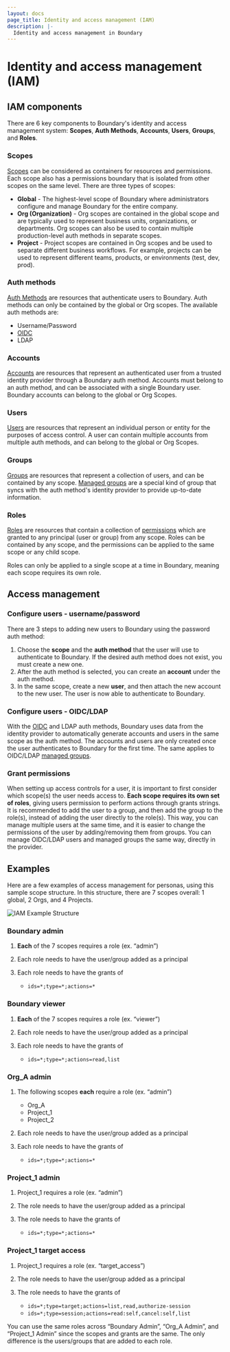 ```yaml
---
layout: docs
page_title: Identity and access management (IAM)
description: |-
  Identity and access management in Boundary
---
```


# Identity and access management (IAM)

## IAM components
There are 6 key components to Boundary's identity and access management system: **Scopes**, **Auth Methods**, **Accounts**, **Users**, **Groups**, and **Roles**.

### Scopes
[Scopes](/boundary/docs/concepts/domain-model/scopes) can be considered as containers for resources and permissions. Each scope also has a permissions boundary that is isolated from other scopes on the same level. There are three types of scopes:
- **Global** - The highest-level scope of Boundary where administrators configure and manage Boundary for the entire company.
- **Org (Organization)** - Org scopes are contained in the global scope and are typically used to represent business units, organizations, or departments.
Org scopes can also be used to contain multiple production-level auth methods in separate scopes.
- **Project** - Project scopes are contained in Org scopes and be used to separate different business workflows. For example, projects can be used to represent different teams, products, or environments (test, dev, prod).

### Auth methods
[Auth Methods](/boundary/docs/concepts/domain-model/auth-methods) are resources that authenticate users to
Boundary. Auth methods can only be contained by the global or Org scopes. The available auth methods are:
- Username/Password
- [OIDC](/boundary/tutorials/identity-management/oidc-auth)
- LDAP

### Accounts
[Accounts](/boundary/docs/concepts/domain-model/accounts) are resources that represent an authenticated user from a trusted identity provider through a Boundary auth method. Accounts must belong to an auth method, and can be associated with a single Boundary user. Boundary accounts can belong to the global or Org Scopes.

### Users
[Users](/boundary/docs/concepts/domain-model/users) are resources that represent an individual person or entity for the purposes of
access control. A user can contain multiple accounts from multiple auth methods, and can belong to the global or Org Scopes.

### Groups
[Groups](/boundary/docs/concepts/domain-model/groups) are resources that represent a collection of users, and can be contained by any
scope. [Managed groups](/boundary/docs/concepts/domain-model/managed-groups) are a special kind of group that syncs with the auth
method's identity provider to provide up-to-date information.

### Roles
[Roles](/boundary/docs/concepts/domain-model/roles) are resources that contain a collection of
[permissions](/boundary/docs/concepts/security/permissions) which are granted to any principal (user or group) from any scope. Roles
can be contained by any scope, and the permissions can be applied to the same scope or any child scope.

<Tip>
Roles can only be applied to a single scope at a time in Boundary, meaning each scope requires its own role.
</Tip>

## Access management

### Configure users - username/password
There are 3 steps to adding new users to Boundary using the password auth method:
1. Choose the **scope** and the **auth method** that the user will use to authenticate to Boundary. If the desired auth method does not exist, you must create a new one.
2. After the auth method is selected, you can create an **account** under the auth method.
3. In the same scope, create a new **user**, and then attach the new account to the new user. The user is now able to authenticate to Boundary.

### Configure users - OIDC/LDAP
With the [OIDC](/boundary/tutorials/identity-management/oidc-auth) and LDAP auth methods, Boundary uses data from the identity provider to automatically generate accounts and users in the same scope
as the auth method. The accounts and users are only created once the user authenticates to Boundary for the first time.
The same applies to OIDC/LDAP [managed groups](/boundary/tutorials/identity-management/oidc-idp-groups).

### Grant permissions
When setting up access controls for a user, it is important to first consider which scope(s) the user needs access to. **Each scope requires its own set of roles**,
giving users permission to perform actions through grants strings.
It is recommended to add the user to a group, and then add the group to the role(s), instead of adding the user directly to the role(s). This way, you can manage multiple users at the same time, and it is easier to
change the permissions of the user by adding/removing them from groups. You can manage OIDC/LDAP users and managed groups the same way, directly in the provider.

## Examples
Here are a few examples of access management for personas, using this sample scope structure. In this structure, there are 7 scopes overall: 1 global, 2 Orgs, and 4
Projects.

![IAM Example Structure](/img/iam-example-structure.png)

### Boundary admin
1. **Each** of the 7 scopes requires a role (ex. “admin”)
2. Each role needs to have the user/group added as a principal
3. Each role needs to have the grants of

   - `ids=*;type=*;actions=*`

### Boundary viewer
1. **Each** of the 7 scopes requires a role (ex. “viewer”)
2. Each role needs to have the user/group added as a principal
3. Each role needs to have the grants of

   - `ids=*;type=*;actions=read,list`

### Org_A admin
1. The following scopes **each** require a role (ex. “admin”)
    - Org_A
    - Project_1
    - Project_2
2. Each role needs to have the user/group added as a principal
3. Each role needs to have the grants of

   - `ids=*;type=*;actions=*`

### Project_1 admin
1. Project_1 requires a role (ex. “admin”)
2. The role needs to have the user/group added as a principal
3. The role needs to have the grants of

   - `ids=*;type=*;actions=*`

### Project_1 target access
1. Project_1 requires a role (ex. “target_access”)
2. The role needs to have the user/group added as a principal
3. The role needs to have the grants of

   - `ids=*;type=target;actions=list,read,authorize-session`
   - `ids=*;type=session;actions=read:self,cancel:self,list`

<Tip>
You can use the same roles across “Boundary Admin”, “Org_A Admin”, and “Project_1 Admin” since the scopes and grants are the same. The only difference is
the users/groups that are added to each role.
</Tip>
